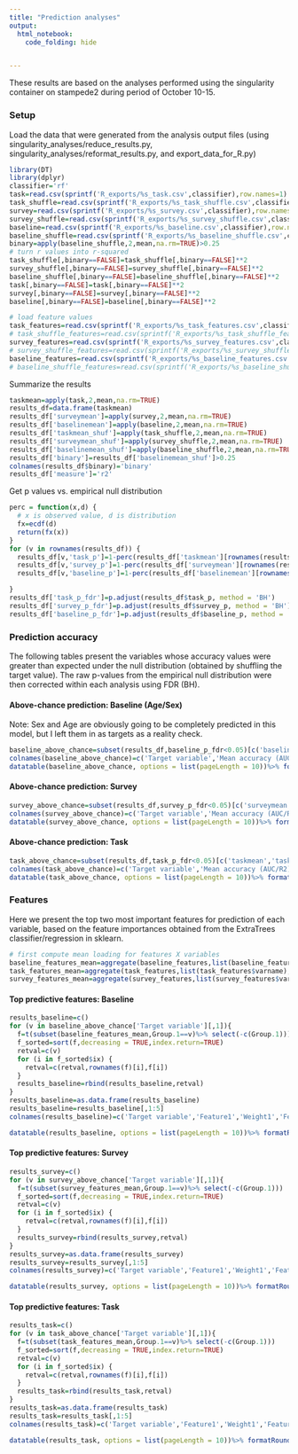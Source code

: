 ```yaml
---
title: "Prediction analyses"
output: 
  html_notebook: 
    code_folding: hide


---
```


These results are based on the analyses performed using the singularity container on stampede2 during period of October 10-15.  

### Setup

Load the data that were generated from the analysis output files (using singularity_analyses/reduce_results.py, singularity_analyses/reformat_results.py, and export_data_for_R.py)

```r
library(DT)
library(dplyr)
classifier='rf'
task=read.csv(sprintf('R_exports/%s_task.csv',classifier),row.names=1)
task_shuffle=read.csv(sprintf('R_exports/%s_task_shuffle.csv',classifier),row.names=1)
survey=read.csv(sprintf('R_exports/%s_survey.csv',classifier),row.names=1)
survey_shuffle=read.csv(sprintf('R_exports/%s_survey_shuffle.csv',classifier),row.names=1)
baseline=read.csv(sprintf('R_exports/%s_baseline.csv',classifier),row.names=1)
baseline_shuffle=read.csv(sprintf('R_exports/%s_baseline_shuffle.csv',classifier),row.names=1)
binary=apply(baseline_shuffle,2,mean,na.rm=TRUE)>0.25
# turn r values into r-squared
task_shuffle[,binary==FALSE]=task_shuffle[,binary==FALSE]**2
survey_shuffle[,binary==FALSE]=survey_shuffle[,binary==FALSE]**2
baseline_shuffle[,binary==FALSE]=baseline_shuffle[,binary==FALSE]**2
task[,binary==FALSE]=task[,binary==FALSE]**2
survey[,binary==FALSE]=survey[,binary==FALSE]**2
baseline[,binary==FALSE]=baseline[,binary==FALSE]**2

# load feature values
task_features=read.csv(sprintf('R_exports/%s_task_features.csv',classifier),header=TRUE)
# task_shuffle_features=read.csv(sprintf('R_exports/%s_task_shuffle_features.csv',classifier),header=TRUE)
survey_features=read.csv(sprintf('R_exports/%s_survey_features.csv',classifier),header=TRUE)
# survey_shuffle_features=read.csv(sprintf('R_exports/%s_survey_shuffle_features.csv',classifier),header=TRUE)
baseline_features=read.csv(sprintf('R_exports/%s_baseline_features.csv',classifier),header=TRUE)
# baseline_shuffle_features=read.csv(sprintf('R_exports/%s_baseline_shuffle_features.csv',classifier),header=TRUE)


```

Summarize the results 

```r
taskmean=apply(task,2,mean,na.rm=TRUE)
results_df=data.frame(taskmean)
results_df['surveymean']=apply(survey,2,mean,na.rm=TRUE)
results_df['baselinemean']=apply(baseline,2,mean,na.rm=TRUE)
results_df['taskmean_shuf']=apply(task_shuffle,2,mean,na.rm=TRUE)
results_df['surveymean_shuf']=apply(survey_shuffle,2,mean,na.rm=TRUE)
results_df['baselinemean_shuf']=apply(baseline_shuffle,2,mean,na.rm=TRUE)
results_df['binary']=results_df['baselinemean_shuf']>0.25
colnames(results_df$binary)='binary'
results_df['measure']='r2'
```
Get p values vs. empirical null distribution
```r
perc = function(x,d) {
  # x is observed value, d is distribution
  fx=ecdf(d)
  return(fx(x))
}
for (v in rownames(results_df)) {
  results_df[v,'task_p']=1-perc(results_df['taskmean'][rownames(results_df)==v,],task_shuffle[,v])
  results_df[v,'survey_p']=1-perc(results_df['surveymean'][rownames(results_df)==v,],survey_shuffle[,v])
  results_df[v,'baseline_p']=1-perc(results_df['baselinemean'][rownames(results_df)==v,],baseline_shuffle[,v])

}
results_df['task_p_fdr']=p.adjust(results_df$task_p, method = 'BH')
results_df['survey_p_fdr']=p.adjust(results_df$survey_p, method = 'BH')
results_df['baseline_p_fdr']=p.adjust(results_df$baseline_p, method = 'BH')

```

### Prediction accuracy
The following tables present the variables whose accuracy values were greater than expected under the null distribution (obtained by shuffling the target value).  The raw p-values from the empirical null distribution were then corrected within each analysis using FDR (BH).

#### Above-chance prediction: Baseline (Age/Sex)
Note: Sex and Age are obviously going to be completely predicted in this model, but I left them in as targets as a reality check.

```r
baseline_above_chance=subset(results_df,baseline_p_fdr<0.05)[c('baselinemean','baseline_p_fdr')] %>% tibble::rownames_to_column() %>% arrange(desc(baselinemean))
colnames(baseline_above_chance)=c('Target variable','Mean accuracy (AUC/R2)','p (FDR)')
datatable(baseline_above_chance, options = list(pageLength = 10))%>% formatRound(4)

```

#### Above-chance prediction: Survey
```r
survey_above_chance=subset(results_df,survey_p_fdr<0.05)[c('surveymean','survey_p_fdr')] %>% tibble::rownames_to_column() %>% arrange(desc(surveymean))
colnames(survey_above_chance)=c('Target variable','Mean accuracy (AUC/R2)','p (FDR)')
datatable(survey_above_chance, options = list(pageLength = 10))%>% formatRound(4)

```

#### Above-chance prediction: Task
```r
task_above_chance=subset(results_df,task_p_fdr<0.05)[c('taskmean','task_p_fdr')] %>% tibble::rownames_to_column() %>% arrange(desc(taskmean))
colnames(task_above_chance)=c('Target variable','Mean accuracy (AUC/R2)','p (FDR)')
datatable(task_above_chance, options = list(pageLength = 10))%>% formatRound(4)


```
### Features
Here we present the top two most important features for prediction of each variable, based on the feature importances obtained from the ExtraTrees classifier/regression in sklearn.


```r
# first compute mean loading for features X variables
baseline_features_mean=aggregate(baseline_features,list(baseline_features$varname),mean) %>% select(-c(varname))
task_features_mean=aggregate(task_features,list(task_features$varname),mean) %>% select(-c(varname))
survey_features_mean=aggregate(survey_features,list(survey_features$varname),mean) %>% select(-c(varname))

```

#### Top predictive features: Baseline 


```r
results_baseline=c()
for (v in baseline_above_chance['Target variable'][,1]){
  f=t(subset(baseline_features_mean,Group.1==v)%>% select(-c(Group.1)))
  f_sorted=sort(f,decreasing = TRUE,index.return=TRUE)
  retval=c(v)
  for (i in f_sorted$ix) {
    retval=c(retval,rownames(f)[i],f[i])
  }
  results_baseline=rbind(results_baseline,retval)
}
results_baseline=as.data.frame(results_baseline)
results_baseline=results_baseline[,1:5]
colnames(results_baseline)=c('Target variable','Feature1','Weight1','Feature2','Weight2')

datatable(results_baseline, options = list(pageLength = 10))%>% formatRound(c('Weight1','Weight2'),4)
```

#### Top predictive features: Survey 

```r
results_survey=c()
for (v in survey_above_chance['Target variable'][,1]){
  f=t(subset(survey_features_mean,Group.1==v)%>% select(-c(Group.1)))
  f_sorted=sort(f,decreasing = TRUE,index.return=TRUE)
  retval=c(v)
  for (i in f_sorted$ix) {
    retval=c(retval,rownames(f)[i],f[i])
  }
  results_survey=rbind(results_survey,retval)
}
results_survey=as.data.frame(results_survey)
results_survey=results_survey[,1:5]
colnames(results_survey)=c('Target variable','Feature1','Weight1','Feature2','Weight2')

datatable(results_survey, options = list(pageLength = 10))%>% formatRound(c('Weight1','Weight2'),4)

```

#### Top predictive features: Task 

```r

results_task=c()
for (v in task_above_chance['Target variable'][,1]){
  f=t(subset(task_features_mean,Group.1==v)%>% select(-c(Group.1)))
  f_sorted=sort(f,decreasing = TRUE,index.return=TRUE)
  retval=c(v)
  for (i in f_sorted$ix) {
    retval=c(retval,rownames(f)[i],f[i])
  }
  results_task=rbind(results_task,retval)
}
results_task=as.data.frame(results_task)
results_task=results_task[,1:5]
colnames(results_task)=c('Target variable','Feature1','Weight1','Feature2','Weight2')

datatable(results_task, options = list(pageLength = 10))%>% formatRound(c('Weight1','Weight2'),4)


```

